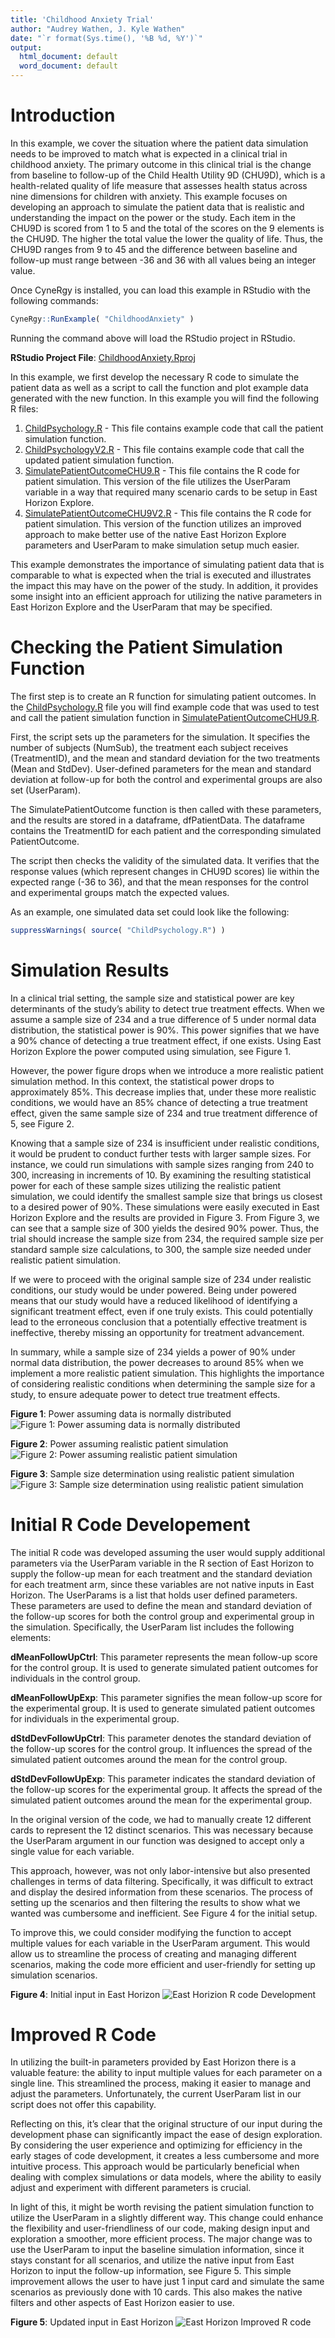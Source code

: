 ```yaml
---
title: 'Childhood Anxiety Trial'
author: "Audrey Wathen, J. Kyle Wathen"
date: "`r format(Sys.time(), '%B %d, %Y')`"
output:
  html_document: default
  word_document: default
---
```


# Introduction

In this example, we cover the situation where the patient data simulation needs to be improved to match what is expected in a clinical trial in childhood anxiety.  The primary outcome in this clinical trial is the change from baseline to follow-up of the Child Health Utility 9D (CHU9D), which is a health-related quality of life measure that assesses health status across nine dimensions for children with anxiety.   This example focuses on developing an approach to simulate the patient data that is realistic and understanding the impact on the power or the study.  Each item in the CHU9D is scored from 1 to 5 and the total of the scores on the 9 elements is the CHU9D.  The higher the total value the lower the quality of life.  Thus, the CHU9D ranges from 9 to 45 and the difference between baseline and follow-up must range between -36 and 36 with all values being an integer value.

Once CyneRgy is installed, you can load this example in RStudio with the following commands:
```r
CyneRgy::RunExample( "ChildhoodAnxiety" )
```

Running the command above will load the RStudio project in RStudio. 

**RStudio Project File**: [ChildhoodAnxiety.Rproj](https://github.com/Cytel-Inc/CyneRgy/blob/main/inst/Examples/ChildhoodAnxiety/ChildhoodAnxiety.Rproj)

In this example, we first develop the necessary R code to simulate the patient data as well as a script to call the function and plot example data generated with the new function.   In this example you will find the following R files:

1. [ChildPsychology.R](https://github.com/Cytel-Inc/CyneRgy/blob/main/inst/Examples/ChildhoodAnxiety/ChildPsychology.R) - This file contains example code that call the patient simulation function. 
2. [ChildPsychologyV2.R](https://github.com/Cytel-Inc/CyneRgy/blob/main/inst/Examples/ChildhoodAnxiety/ChildPsychologyV2.R) - This file contains example code that call the updated patient simulation function. 
3. [SimulatePatientOutcomeCHU9.R](https://github.com/Cytel-Inc/CyneRgy/blob/main/inst/Examples/ChildhoodAnxiety/R/SimulatePatientOutcomeCHU9.R) - This file contains the R code for patient simulation.  This version of the file utilizes the UserParam variable in a way that required many scenario cards to be setup in East Horizon Explore.  
3. [SimulatePatientOutcomeCHU9V2.R](https://github.com/Cytel-Inc/CyneRgy/blob/main/inst/Examples/ChildhoodAnxiety/R/SimulatePatientOutcomeCHU9V2.R) - This file contains the R code for patient simulation.  This version of the function utilizes an improved approach to make better use of the native East Horizon Explore parameters and  UserParam to make simulation setup much easier.  

This example demonstrates the importance of simulating patient data that is comparable to what is expected when the trial is executed and illustrates the impact this may have on the power of the study.  In addition, it provides some insight into an efficient approach for utilizing the native parameters in East Horizon Explore and the UserParam that may be specified.  

# Checking the Patient Simulation Function

The first step is to create an R function for simulating patient outcomes. In the [ChildPsychology.R](https://github.com/Cytel-Inc/CyneRgy/blob/main/inst/Examples/ChildhoodAnxiety/ChildPsychology.R) file you will find example code that was used to test and call the patient simulation function in  [SimulatePatientOutcomeCHU9.R](https://github.com/Cytel-Inc/CyneRgy/blob/main/inst/Examples/ChildhoodAnxiety/R/SimulatePatientOutcomeCHU9.R). 


First, the script sets up the parameters for the simulation. It specifies the number of subjects (NumSub), the treatment each subject receives (TreatmentID), and the mean and standard deviation for the two treatments (Mean and StdDev). User-defined parameters for the mean and standard deviation at follow-up for both the control and experimental groups are also set (UserParam).

The SimulatePatientOutcome function is then called with these parameters, and the results are stored in a dataframe, dfPatientData. The dataframe contains the TreatmentID for each patient and the corresponding simulated PatientOutcome.

The script then checks the validity of the simulated data. It verifies that the response values (which represent changes in CHU9D scores) lie within the expected range (-36 to 36), and that the mean responses for the control and experimental groups match the expected values.

As an example, one simulated data set could look like the following:




```r
suppressWarnings( source( "ChildPsychology.R") )
```



# Simulation Results


In a clinical trial setting, the sample size and statistical power are key determinants of the study's ability to detect true treatment effects. When we assume a sample size of 234 and a true difference of 5 under normal data distribution, the statistical power is 90%. This power signifies that we have a 90% chance of detecting a true treatment effect, if one exists. Using East Horizon Explore the power computed using simulation, see Figure 1.  




However, the power figure drops when we introduce a more realistic patient simulation method. In this context, the statistical power drops to approximately 85%. This decrease implies that, under these more realistic conditions, we would have an 85% chance of detecting a true treatment effect, given the same sample size of 234 and true treatment difference of 5, see Figure 2. 

Knowing that a sample size of 234 is insufficient under realistic conditions, it would be prudent to conduct further tests with larger sample sizes. For instance, we could run simulations with sample sizes ranging from 240 to 300, increasing in increments of 10. By examining the resulting statistical power for each of these sample sizes utilizing the realistic patient simulation, we could identify the smallest sample size that brings us closest to a desired power of 90%.  These simulations were easily executed in East Horizon Explore and the results are provided in Figure 3.  From Figure 3, we can see that a sample size of 300 yields the desired 90% power.   Thus, the trial should increase the sample size from 234, the required sample size per standard sample size calculations, to 300, the sample size needed under realistic patient simulation. 

If we were to proceed with the original sample size of 234 under realistic conditions, our study would be under powered. Being under powered means that our study would have a reduced likelihood of identifying a significant treatment effect, even if one truly exists. This could potentially lead to the erroneous conclusion that a potentially effective treatment is ineffective, thereby missing an opportunity for treatment advancement.

In summary, while a sample size of 234 yields a power of 90% under normal data distribution, the power decreases to around 85% when we implement a more realistic patient simulation. This highlights the importance of considering realistic conditions when determining the sample size for a study, to ensure adequate power to detect true treatment effects.

**Figure 1**: Power assuming data is normally distributed
![Figure 1: Power assuming data is normally distributed](ChildhoodAnxiety_files/PowerUnderNormalAssumptions.jpg)

**Figure 2**: Power assuming realistic patient simulation
![Figure 2: Power assuming realistic patient simulation](ChildhoodAnxiety_files/PowerWithRealisticSimulations.jpg)

**Figure 3**: Sample size determination using realistic patient simulation
![Figure 3: Sample size determination using realistic patient simulation](ChildhoodAnxiety_files/SampleSizeDeterminationWithRealisticPatientSimulation.jpg)

# Initial R Code Developement

The initial R code was developed assuming the user would supply additional parameters via the UserParam variable in the R section of East Horizon to supply the follow-up mean for each treatment and the standard deviation for each treatment arm, since these variables are not native inputs in East Horizon. The UserParams is a list that holds user defined parameters. These parameters are used to define the mean and standard deviation of the follow-up scores for both the control group and experimental group in the simulation. Specifically, the UserParam list includes the following elements:

**dMeanFollowUpCtrl**: This parameter represents the mean follow-up score for the control group. It is used to generate simulated patient outcomes for individuals in the control group.
       
**dMeanFollowUpExp**: This parameter signifies the mean follow-up score for the experimental group. It is used to generate simulated patient outcomes for individuals in the experimental group.
       
**dStdDevFollowUpCtrl**: This parameter denotes the standard deviation of the follow-up scores for the control group. It influences the spread of the simulated patient outcomes around the mean for the control group.
       
**dStdDevFollowUpExp**: This parameter indicates the standard deviation of the follow-up scores for the experimental group. It affects the spread of the simulated patient outcomes around the mean for the experimental group.

In the original version of the code, we had to manually create 12 different cards to represent the 12 distinct scenarios. This was necessary because the UserParam argument in our function was designed to accept only a single value for each variable.  

This approach, however, was not only labor-intensive but also presented challenges in terms of data filtering. Specifically, it was difficult to extract and display the desired information from these scenarios. The process of setting up the scenarios and then filtering the results to show what we wanted was cumbersome and inefficient.  See Figure 4 for the initial setup.  

To improve this, we could consider modifying the function to accept multiple values for each variable in the UserParam argument. This would allow us to streamline the process of creating and managing different scenarios, making the code more efficient and user-friendly for setting up simulation scenarios.

**Figure 4**: Initial input in East Horizon 
![East Horizion R code Development](ChildhoodAnxiety_files/Approach1.jpg)

# Improved R Code

In utilizing the built-in parameters provided by East Horizon there is a valuable feature: the ability to input multiple values for each parameter on a single line. This streamlined the process, making it easier to manage and adjust the parameters. Unfortunately, the current UserParam list in our script does not offer this capability.

Reflecting on this, it's clear that the original structure of our input during the development phase can significantly impact the ease of design exploration. By considering the user experience and optimizing for efficiency in the early stages of code development, it creates a less cumbersome and more intuitive process. This approach would be particularly beneficial when dealing with complex simulations or data models, where the ability to easily adjust and experiment with different parameters is crucial.

In light of this, it might be worth revising the patient simulation function to utilize the UserParam in a slightly different way. This change could enhance the flexibility and user-friendliness of our code, making design input and exploration a smoother, more efficient process.  The major change was to use the UserParam to input the baseline simulation information, since it stays constant for all scenarios, and utilize the native input from East Horizon to input the follow-up information, see Figure 5.   This simple improvement allows the user to have just 1 input card and simulate the same scenarios as previously done with 10 cards.   This also makes the native filters and other aspects of East Horizon easier to use.  

**Figure 5**: Updated input in East Horizon 
![East Horizon Improved R code](ChildhoodAnxiety_files/Approach2Input.jpg)
